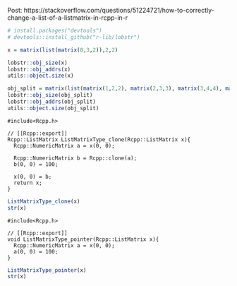 
Post: https://stackoverflow.com/questions/51224721/how-to-correctly-change-a-list-of-a-listmatrix-in-rcpp-in-r

```r
# install.packages("devtools")
# devtools::install_github("r-lib/lobstr")

x = matrix(list(matrix(0,3,2)),2,2)

lobstr::obj_size(x)
lobstr::obj_addrs(x)
utils::object.size(x)

obj_split = matrix(list(matrix(1,2,2), matrix(2,3,3), matrix(3,4,4), matrix(4,5,5)),2,2)
lobstr::obj_size(obj_split)
lobstr::obj_addrs(obj_split)
utils::object.size(obj_split)
```


```Rcpp
#include<Rcpp.h>

// [[Rcpp::export]]
Rcpp::ListMatrix ListMatrixType_clone(Rcpp::ListMatrix x){
  Rcpp::NumericMatrix a = x(0, 0);
    
  Rcpp::NumericMatrix b = Rcpp::clone(a);
  b(0, 0) = 100;
  
  x(0, 0) = b;
  return x;
}
```

```r
ListMatrixType_clone(x)
str(x)
```


```Rcpp
#include<Rcpp.h>

// [[Rcpp::export]]
void ListMatrixType_pointer(Rcpp::ListMatrix x){
  Rcpp::NumericMatrix a = x(0, 0);
  a(0, 0) = 100;
}
```


```r
ListMatrixType_pointer(x)
str(x)
```



